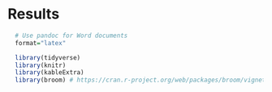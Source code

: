 # Results

```r
  # Use pandoc for Word documents
  format="latex"

  library(tidyverse)
  library(knitr)
  library(kableExtra)
  library(broom) # https://cran.r-project.org/web/packages/broom/vignettes/broom.html


```

